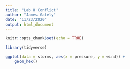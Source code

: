 ```yaml
---
title: "Lab 8 Conflict"
author: "James Gately"
date: "11/23/2020"
output: html_document
---
```


```r
knitr::opts_chunk$set(echo = TRUE)

library(tidyverse)

```

```r
ggplot(data = storms, aes(x = pressure, y = wind)) +
    geom_hex()
```

